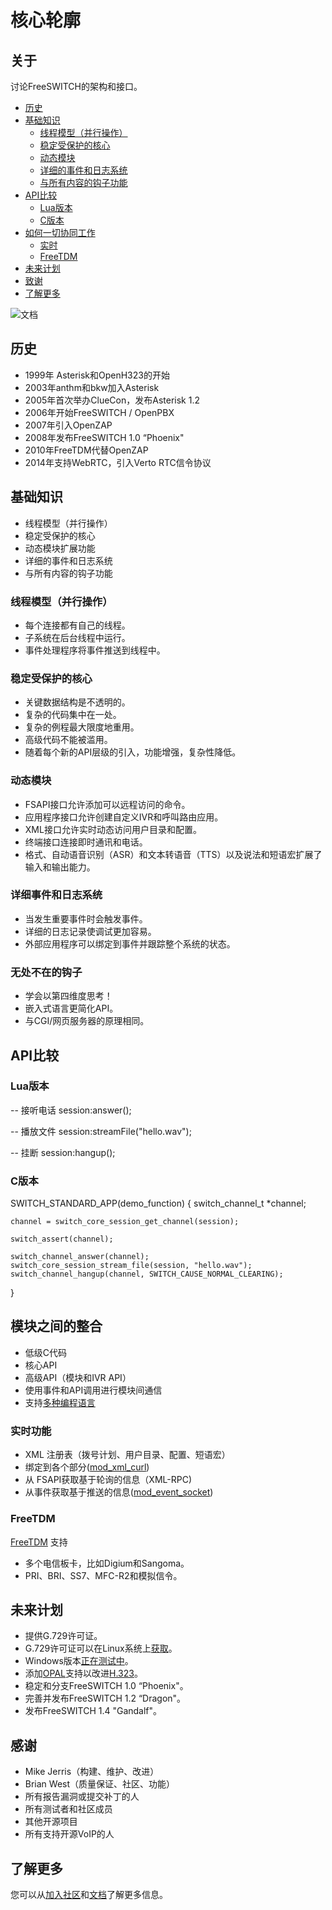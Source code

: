 # 核心轮廓 

 

## 关于

讨论FreeSWITCH的架构和接口。

* [历史](#历史)
* [基础知识](#基础知识)  
   * [线程模型（并行操作）](#线程模型并行操作)  
   * [稳定受保护的核心](#稳定受保护的核心)  
   * [动态模块](#动态模块)  
   * [详细的事件和日志系统](#详细的事件和日志系统)  
   * [与所有内容的钩子功能](#与所有内容的钩子功能)
* [API比较](#api比较)  
   * [Lua版本](#lua版本)  
   * [C版本](#c版本)
* [如何一切协同工作](#如何一切协同工作)  
   * [实时](#实时)  
   * [FreeTDM](#freetdm)
* [未来计划](#未来计划)
* [致谢](#致谢)
* [了解更多](#了解更多)

![文档](https://wiki.freeswitch.org/images/8/84/Diag1.1-small.jpg)

## 历史

* 1999年 Asterisk和OpenH323的开始
* 2003年anthm和bkw加入Asterisk
* 2005年首次举办ClueCon，发布Asterisk 1.2
* 2006年开始FreeSWITCH / OpenPBX
* 2007年引入OpenZAP
* 2008年发布FreeSWITCH 1.0 “Phoenix"
* 2010年FreeTDM代替OpenZAP
* 2014年支持WebRTC，引入Verto RTC信令协议

## 基础知识

* 线程模型（并行操作）
* 稳定受保护的核心
* 动态模块扩展功能
* 详细的事件和日志系统
* 与所有内容的钩子功能

### 线程模型（并行操作）

* 每个连接都有自己的线程。
* 子系统在后台线程中运行。
* 事件处理程序将事件推送到线程中。

### 稳定受保护的核心

* 关键数据结构是不透明的。
* 复杂的代码集中在一处。
* 复杂的例程最大限度地重用。
* 高级代码不能被滥用。
* 随着每个新的API层级的引入，功能增强，复杂性降低。

### 动态模块

* FSAPI接口允许添加可以远程访问的命令。
* 应用程序接口允许创建自定义IVR和呼叫路由应用。
* XML接口允许实时动态访问用户目录和配置。
* 终端接口连接即时通讯和电话。
* 格式、自动语音识别（ASR）和文本转语音（TTS）以及说法和短语宏扩展了输入和输出能力。

### 详细事件和日志系统

* 当发生重要事件时会触发事件。
* 详细的日志记录使调试更加容易。
* 外部应用程序可以绑定到事件并跟踪整个系统的状态。

### 无处不在的钩子

* 学会以第四维度思考！
* 嵌入式语言更简化API。
* 与CGI/网页服务器的原理相同。

## API比较

### Lua版本

-- 接听电话
session:answer();

-- 播放文件
session:streamFile("hello.wav");

-- 挂断
session:hangup();

### C版本

SWITCH_STANDARD_APP(demo_function)
{
    switch_channel_t *channel;

    channel = switch_core_session_get_channel(session);

    switch_assert(channel);

    switch_channel_answer(channel);
    switch_core_session_stream_file(session, "hello.wav");
    switch_channel_hangup(channel, SWITCH_CAUSE_NORMAL_CLEARING);
}

## 模块之间的整合

* 低级C代码
* 核心API
* 高级API（模块和IVR API）
* 使用事件和API调用进行模块间通信
* 支持[多种编程语言](https://wiki.freeswitch.org/wiki/Supported%5FProgramming%5FLanguages "支持的编程语言")

### 实时功能

* XML 注册表（拨号计划、用户目录、配置、短语宏）
* 绑定到各个部分([mod\_xml\_curl](https://wiki.freeswitch.org/wiki/Mod%5Fxml%5Fcurl))
* 从 FSAPI获取基于轮询的信息（XML-RPC)
* 从事件获取基于推送的信息([mod\_event\_socket](https://wiki.freeswitch.org/wiki/Mod%5Fevent%5Fsocket))

### FreeTDM

[FreeTDM](https://wiki.freeswitch.org/wiki/FreeTDM "FreeTDM") 支持

* 多个电信板卡，比如Digium和Sangoma。
* PRI、BRI、SS7、MFC-R2和模拟信令。

## 未来计划

* 提供G.729许可证。
* G.729许可证可以在Linux系统上[获取](http://www.freeswitch.org/node/235)。
* Windows版本[正在测试中](http://lists.freeswitch.org/pipermail/freeswitch-dev/2010-June/003880.html)。
* 添加[OPAL](https://wiki.freeswitch.org/wiki/Mod%5Fopal "Mod opal")支持以改进[H.323](https://wiki.freeswitch.org/wiki/Mod%5Fh323 "Mod h323")。
* 稳定和分支FreeSWITCH 1.0 “Phoenix"。
* 完善并发布FreeSWITCH 1.2 “Dragon"。
* 发布FreeSWITCH 1.4 "Gandalf"。

## 感谢

* Mike Jerris（构建、维护、改进）
* Brian West（质量保证、社区、功能）
* 所有报告漏洞或提交补丁的人
* 所有测试者和社区成员
* 其他开源项目
* 所有支持开源VoIP的人

## 了解更多

您可以从[加入社区](/confluence/pages/createpage.action?spaceKey=FREESWITCH&title=Join+the+Community&linkCreation=true&fromPageId=1048880)和[文档](https://freeswitch.org/confluence)了解更多信息。